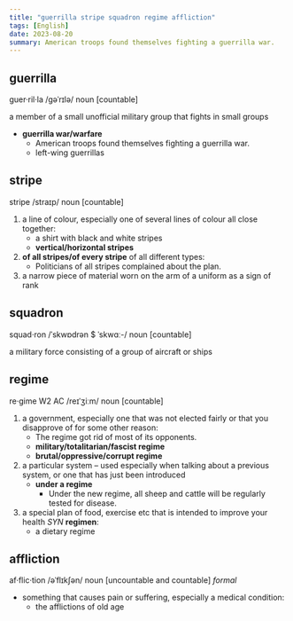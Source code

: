 ```yaml
---
title: "guerrilla stripe squadron regime affliction"
tags: [English]
date: 2023-08-20
summary: American troops found themselves fighting a guerrilla war.
---
```


## guerrilla

guer·ril·la /ɡəˈrɪlə/ noun [countable]

a member of a small unofficial military group that fights in small groups

- **guerrilla war/warfare**
  - American troops found themselves fighting a guerrilla war.
  - left-wing guerrillas

## stripe

stripe /straɪp/ noun [countable]

1. a line of colour, especially one of several lines of colour all close together:
    - a shirt with black and white stripes
    - **vertical/horizontal stripes**
2. **of all stripes/of every stripe** of all different types:
    - Politicians of all stripes complained about the plan.
3. a narrow piece of material worn on the arm of a uniform as a sign of rank

## squadron

squad·ron /ˈskwɒdrən $ ˈskwɑː-/ noun [countable]

a military force consisting of a group of aircraft or ships

## regime

re·gime W2 AC /reɪˈʒiːm/ noun [countable]

1. a government, especially one that was not elected fairly or that you disapprove of for some other reason:
    - The regime got rid of most of its opponents.
    - **military/totalitarian/fascist regime**
    - **brutal/oppressive/corrupt regime**
2. a particular system – used especially when talking about a previous system, or one that has just been introduced
    - **under a regime**
      - Under the new regime, all sheep and cattle will be regularly tested for disease.
3. a special plan of food, exercise etc that is intended to improve your health *SYN* **regimen**:
    - a dietary regime

## affliction

af·flic·tion /əˈflɪkʃən/ noun [uncountable and countable] *formal*

- something that causes pain or suffering, especially a medical condition:
  - the afflictions of old age